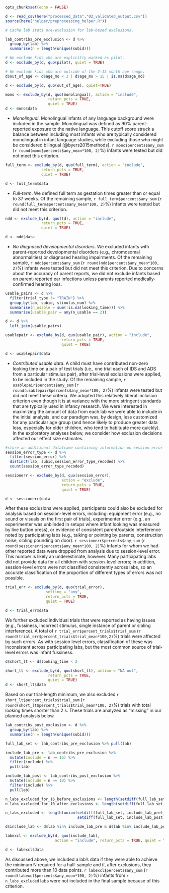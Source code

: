 
```r
opts_chunk$set(echo = FALSE)
```

```r
d <- read_csv(here("processed_data","02_validated_output.csv"))
source(here("helper/preprocessing_helper.R"))
```

```r
# Cache lab stats pre-exclusion for lab-based exclusions. 

lab_contribs_pre_exclusion <- d %>%
  group_by(lab) %>%
  summarise(n = length(unique(subid)))
```

```r
# We exclude kids who are explicitly marked as pilot.
d <- exclude_by(d, quo(pilot), quiet = TRUE)
```


```r
# We exclude kids who are outside of the 3-15 month age range. 
d$out_of_age <- d$age_mo < 3 | d$age_mo > 15 | is.na(d$age_mo)

d <- exclude_by(d, quo(out_of_age), quiet=TRUE)
```


```r
mono <- exclude_by(d, quo(monolingual), action = "include", 
                   return_pcts = TRUE, 
                   quiet = TRUE)
d <- mono$data
```

* *Monolingual*. Monolingual infants of any language background were included in the sample. Monolingual was defined as 90% parent-reported exposure to the native language. This cutoff score struck a balance between including most infants who are typically considered monolingual in infant language studies, while excluding those who might be considered bilingual [@byers2015methods]. `r mono$percents$any_sum` (`r round(mono$percents$any_mean*100, 2)`%) infants were tested but did not meet this criterion.


```r
full_term <- exclude_by(d, quo(full_term), action = "include", 
                return_pcts = TRUE, 
                quiet = TRUE)

d <- full_term$data
```

* *Full-term*. We defined full term as gestation times greater than or equal to 37 weeks. Of the remaining sample, `r full_term$percents$any_sum` (`r round(full_term$percents$any_mean*100, 2)`%) infants were tested but did not meet this criterion.

```r
ndd <- exclude_by(d, quo(td), action = "include", 
                return_pcts = TRUE, 
                quiet = TRUE)

d <- ndd$data
```

* *No diagnosed developmental disorders*. We excluded infants with parent-reported developmental disorders (e.g., chromosomal abnormalities) or diagnosed hearing impairments. Of the remaining sample, `r ndd$percents$any_sum` (`r round(ndd$percents$any_mean*100, 2)`%) infants were tested but did not meet this criterion. Due to concerns about the accuracy of parent reports, we did not exclude infants based on parent-reported ear infections unless parents reported medically-confirmed hearing loss. 


```r
usable_pairs <- d %>%
  filter(trial_type != "TRAIN") %>%
  group_by(lab, subid, stimulus_num) %>%
  summarise(n_usable = sum(!is.na(looking_time))) %>%
  summarise(usable_pair = any(n_usable == 2))
```


```r
d <- d %>% 
  left_join(usable_pairs) 

usablepair <- exclude_by(d, quo(usable_pair), action = "include", 
                         return_pcts = TRUE, 
                         quiet = TRUE)

d <- usablepair$data
```

* *Contributed usable data*. A child must have contributed non-zero looking time on a pair of test trials (i.e., one trial each of IDS and ADS from a particular stimulus pair), after trial-level exclusions were applied, to be included in the study. Of the remaining sample, `r usablepair$percents$any_sum` (`r round(usablepair$percents$any_mean*100, 2)`%)  infants were tested but did not meet these criteria. We adopted this relatively liberal inclusion criterion even though it is at variance with the more stringent standards that are typically used in infancy research. We were interested in maximizing the amount of data from each lab we were able to include in the initial analysis, and our paradigm was, by design, less customized for any particular age group (and hence likely to produce greater data loss, especially for older children, who tend to habituate more quickly). In the exploratory analyses below, we consider how exclusion decisions affected our effect size estimates.


```r
#store an additional dataframe containing information on session error types
session_error_type <- d %>%
  filter(session_error) %>%
  distinct(lab, subid,session_error_type_recoded) %>%
  count(session_error_type_recoded)

sessionerr <- exclude_by(d, quo(session_error), 
                         action = "exclude", 
                         return_pcts = TRUE, 
                         quiet = TRUE)

d <- sessionerr$data
```

After these exclusions were applied, participants could also be excluded for analysis based on session-level errors, including: equipment error (e.g., no sound or visuals on the first pair of trials), experimenter error (e.g., an experimenter was unblinded in setups where infant looking was measured by live button press), or evidence of consistent parent/outside interference noted by participating labs (e.g., talking or pointing by parents, construction noise, sibling pounding on door). `r sessionerr$percents$any_sum` (`r round(sessionerr$percents$any_mean*100, 2)`%) infants for whom we had other reported data were dropped from analysis due to session-level error. This number is likely an underestimate, however. Many participating labs did not provide data for all children with session-level errors; in addition, session-level errors were not classified consistently across labs, so an accurate classification of the proportion of different types of errors was not possible. 


```r
trial_err <- exclude_by(d, quo(trial_error), 
                  setting = "any", 
                  return_pcts = TRUE, 
                  quiet = TRUE)

d <- trial_err$data
```

We further excluded individual trials that were reported as having issues (e.g., fussiness, incorrect stimulus, single instance of parent or sibling interference). A total of `r trial_err$percent_trials$trial_sum` (`r round(trial_err$percent_trials$trial_mean*100,2)`%) trials were affected by such errors. As with session level errors, classification of these was inconsistent across participating labs, but the most common source of trial-level errors was infant fussiness.


<!-- (`r session_error_type$n[session_error_type$session_error_type_recoded=="equipment failure"]` infants for equipment error, `r session_error_type$n[session_error_type$session_error_type_recoded=="experimenter error"]` infants for experimenter error,  and `r session_error_type$n[session_error_type$session_error_type_recoded=="outside interference"]` infants for outside interference).  -->

```r
d$short_lt <- d$looking_time < 2

short_lt <- exclude_by(d, quo(short_lt), action = "NA out", 
                   return_pcts = TRUE, 
                   quiet = TRUE)
d <- short_lt$data
```

Based on our trial-length minimum, we also excluded `r short_lt$percent_trials$trial_sum` (`r round(short_lt$percent_trials$trial_mean*100, 2)`%) trials with total looking times shorter than 2 s. These trials are analyzed as "missing" in our planned analysis below. 


```r
lab_contribs_post_exclusion <- d %>%
  group_by(lab) %>%
  summarise(n = length(unique(subid)))

full_lab_set <- lab_contribs_pre_exclusion %>% pull(lab)

include_lab_pre <- lab_contribs_pre_exclusion %>%
  mutate(include = n >= 16) %>%
  filter(include) %>%
  pull(lab)

include_lab_post <- lab_contribs_post_exclusion %>%
  mutate(include = n >= 10) %>%
  filter(include) %>%
  pull(lab)

n_labs_excluded_for_16_before_exclusions <- length(setdiff(full_lab_set, include_lab_pre))
n_labs_excluded_for_10_after_exclusions <- length(setdiff(full_lab_set, include_lab_post))

n_labs_excluded <- length(union(setdiff(full_lab_set, include_lab_pre),
                                setdiff(full_lab_set, include_lab_post))) 

d$include_lab <- d$lab %in% include_lab_pre & d$lab %in% include_lab_post

labexcl <- exclude_by(d, quo(include_lab), 
                      action = "include", return_pcts = TRUE, quiet = TRUE)

d <- labexcl$data
```

As discussed above, we included a lab's data if they were able to achieve the minimum N required for a half-sample and if, after exclusions, they contributed more than 10 data points. `r labexcl$percents$any_sum` (`r round(labexcl$percents$any_mean*100, 2)`%) infants from `r n_labs_excluded` labs were not included in the final sample because of this criterion.

```r

```

